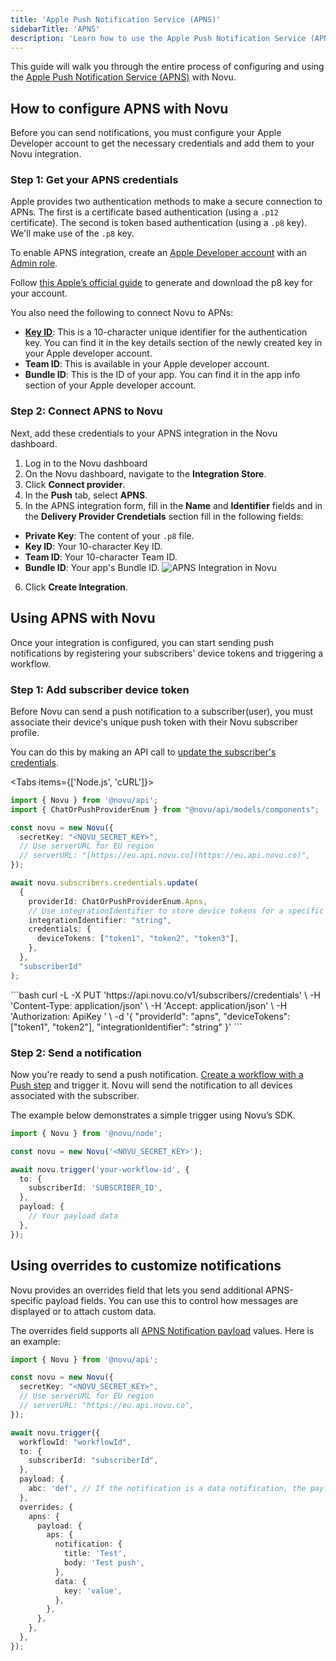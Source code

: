 ```yaml
---
title: 'Apple Push Notification Service (APNS)'
sidebarTitle: 'APNS'
description: 'Learn how to use the Apple Push Notification Service (APNS) provider to send push notifications using Novu'
---
```



This guide will walk you through the entire process of configuring and using the <a href="https://developer.apple.com/notifications/" target="_blank" rel="noopener noreferrer">Apple Push Notification Service (APNS)</a> with Novu.

## How to configure APNS with Novu

Before you can send notifications, you must configure your Apple Developer account to get the necessary credentials and add them to your Novu integration.

### Step 1: Get your APNS credentials

Apple provides two authentication methods to make a secure connection to APNs. The first is a certificate based authentication (using a `.p12` certificate). The second is token based authentication (using a `.p8` key). We'll make use of the `.p8` key.

To enable APNS integration, create an <a href="https://developer.apple.com/" target="_blank" rel="noopener noreferrer">Apple Developer account</a> with an [Admin role](https://appstoreconnect.apple.com/access/users).

Follow <a href="https://developer.apple.com/help/account/keys/create-a-private-key" target="_blank" rel="noopener noreferrer">this Apple’s official guide</a> to generate and download the p8 key for your account.

You also need the following to connect Novu to APNs:

* <a href="https://developer.apple.com/help/account/keys/get-a-key-identifier/" target="_blank" rel="noopener noreferrer">**Key ID**</a>: This is a 10-character unique identifier for the authentication key. You can find it in the key details section of the newly created key in your Apple developer account.
* **Team ID**: This is available in your Apple developer account.
* **Bundle ID**: This is the ID of your app. You can find it in the app info section of your Apple developer account.

### Step 2: Connect APNS to Novu

Next, add these credentials to your APNS integration in the Novu dashboard.

1. Log in to the Novu dashboard
2. On the Novu dashboard, navigate to the **Integration Store**.
3. Click **Connect provider**.
4. In the **Push** tab, select **APNS**.
5. In the APNS integration form, fill in the **Name** and **Identifier** fields and in the **Delivery Provider Crendetials** section fill in the following fields:
  * **Private Key**: The content of your `.p8` file.
  * **Key ID**: Your 10-character Key ID.
  * **Team ID**: Your 10-character Team ID.
  * **Bundle ID**: Your app's Bundle ID.
![APNS Integration in Novu](/images/channels-and-providers/push/apns/apns-integration.png)
6. Click **Create Integration**.

## Using APNS with Novu

Once your integration is configured, you can start sending push notifications by registering your subscribers' device tokens and triggering a workflow.

### Step 1: Add subscriber device token

Before Novu can send a push notification to a subscriber(user), you must associate their device's unique push token with their Novu subscriber profile.

You can do this by making an API call to [update the subscriber's credentials](/api-reference/subscribers/update-provider-credentials).

<Tabs items={['Node.js', 'cURL']}>
<Tab value="Node.js">
```typescript
import { Novu } from '@novu/api';
import { ChatOrPushProviderEnum } from "@novu/api/models/components";

const novu = new Novu({
  secretKey: "<NOVU_SECRET_KEY>",
  // Use serverURL for EU region
  // serverURL: "[https://eu.api.novu.co](https://eu.api.novu.co)",
});

await novu.subscribers.credentials.update(
  {
    providerId: ChatOrPushProviderEnum.Apns,
    // Use integrationIdentifier to store device tokens for a specific integration
    integrationIdentifier: "string",
    credentials: {
      deviceTokens: ["token1", "token2", "token3"],
    },
  },
  "subscriberId"
);
```
</Tab>
<Tab value="cURL">
```bash
curl -L -X PUT 'https://api.novu.co/v1/subscribers/<SUBSCRIBER_ID>/credentials' \
-H 'Content-Type: application/json' \
-H 'Accept: application/json' \
-H 'Authorization: ApiKey <NOVU_SECRET_KEY>' \
-d '{
  "providerId": "apns",
  "deviceTokens": ["token1", "token2"],
  "integrationIdentifier": "string"
}'
```
</Tab>
</Tabs>

### Step 2: Send a notification

Now you're ready to send a push notification. [Create a workflow with a Push step](/platform/workflow/build-a-workflow) and trigger it. Novu will send the notification to all devices associated with the subscriber.

The example below demonstrates a simple trigger using Novu’s SDK.

```typescript
import { Novu } from '@novu/node';

const novu = new Novu('<NOVU_SECRET_KEY>');

await novu.trigger('your-workflow-id', {
  to: {
    subscriberId: 'SUBSCRIBER_ID',
  },
  payload: {
    // Your payload data
  },
});
```

## Using overrides to customize notifications

Novu provides an overrides field that lets you send additional APNS-specific payload fields. You can use this to control how messages are displayed or to attach custom data.

The overrides field supports all <a href="https://developer.apple.com/documentation/usernotifications/setting_up_a_remote_notification_server/generating_a_remote_notification?language=objc" target="_blank" rel="noopener noreferrer">APNS Notification payload</a> values. Here is an example:

```typescript
import { Novu } from '@novu/api';

const novu = new Novu({
  secretKey: "<NOVU_SECRET_KEY>",
  // Use serverURL for EU region
  // serverURL: "https://eu.api.novu.co",
});

await novu.trigger({
  workflowId: "workflowId",
  to: {
    subscriberId: "subscriberId",
  },
  payload: {
    abc: 'def', // If the notification is a data notification, the payload will be sent as the data
  },
  overrides: {
    apns: {
      payload: {
        aps: {
          notification: {
            title: 'Test',
            body: 'Test push',
          },
          data: {
            key: 'value',
          },
        },
      },
    },
  },
});
```

